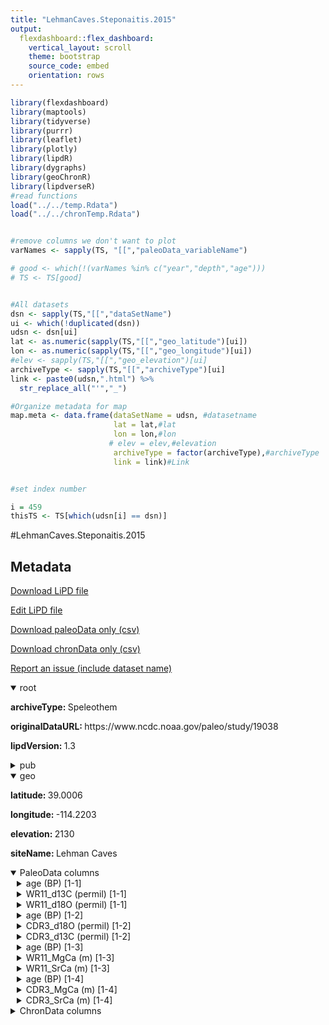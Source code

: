 ```yaml
---
title: "LehmanCaves.Steponaitis.2015"
output: 
  flexdashboard::flex_dashboard:
    vertical_layout: scroll
    theme: bootstrap
    source_code: embed
    orientation: rows
---
```


```r
library(flexdashboard)
library(maptools)
library(tidyverse)
library(purrr)
library(leaflet)
library(plotly)
library(lipdR)
library(dygraphs)
library(geoChronR)
library(lipdverseR)
#read functions
load("../../temp.Rdata")
load("../../chronTemp.Rdata")


#remove columns we don't want to plot
varNames <- sapply(TS, "[[","paleoData_variableName")

# good <- which(!(varNames %in% c("year","depth","age")))
# TS <- TS[good]


#All datasets
dsn <- sapply(TS,"[[","dataSetName")
ui <- which(!duplicated(dsn))
udsn <- dsn[ui]
lat <- as.numeric(sapply(TS,"[[","geo_latitude")[ui])
lon <- as.numeric(sapply(TS,"[[","geo_longitude")[ui])
#elev <- sapply(TS,"[[","geo_elevation")[ui]
archiveType <- sapply(TS,"[[","archiveType")[ui]
link <- paste0(udsn,".html") %>% 
  str_replace_all("'","_")

#Organize metadata for map
map.meta <- data.frame(dataSetName = udsn, #datasetname
                       lat = lat,#lat
                       lon = lon,#lon
                      # elev = elev,#elevation
                       archiveType = factor(archiveType),#archiveType
                       link = link)#Link


#set index number

i = 459
thisTS <- TS[which(udsn[i] == dsn)]
```
#LehmanCaves.Steponaitis.2015

Metadata {.sidebar}
-------------------------------------
[Download LiPD file](LehmanCaves.Steponaitis.2015.lpd)
            

[Edit LiPD file](http://lipd.net/playground?source=http://lipdverse.org/globalHolocene/0_25_5/LehmanCaves.Steponaitis.2015.lpd)
            

[Download paleoData only (csv)](LehmanCaves.Steponaitis.2015.csv)
            

[Download chronData only (csv)](LehmanCaves.Steponaitis.2015-chron.csv)
            

[Report an issue (include dataset name)](https://github.com/nickmckay/LiPDverse/issues)

<details open style="margin-left: 0px">
<summary>root</summary>
<p style="margin-left: 0px"><strong>archiveType: </strong>Speleothem
<p style="margin-left: 0px"><strong>originalDataURL: </strong>https://www.ncdc.noaa.gov/paleo/study/19038
<p style="margin-left: 0px"><strong>lipdVersion: </strong>1.3
</details>
<details>
<summary>pub</summary>
<details style="margin-left: 10px">
<summary>pub1</summary>
<p style="margin-left: 10px"><strong>author: </strong>list(list(name = "Steponaitis, Elena"), list(name = "Andrews, Alexandra"), list(name = "McGee, David"), list(name = "Quade, Jay"), list(name = "Hsieh, Yu-Te"), list(name = "Broecker, Wallace S."), list(name = "Shuman, Bryan N."), list(name = "Burns, Stephen J."), list(name = "Cheng, Hai"))
<p style="margin-left: 10px"><strong>journal: </strong>Quaternary Science Reviews
<p style="margin-left: 10px"><strong>volume: </strong>127
<p style="margin-left: 10px"><strong>pages: </strong>174-185
<p style="margin-left: 10px"><strong>title: </strong>Mid-Holocene drying of the U.S. Great Basin recorded in Nevada speleothems
</details>
<details style="margin-left: 10px">
<summary>pub2</summary>
<p style="margin-left: 10px"><strong>author: </strong>list(list(name = NA))
</details>
</details>
<details open style="margin-left: 0px">
<summary>geo</summary>
<p style="margin-left: 0px"><strong>latitude: </strong>39.0006
<p style="margin-left: 0px"><strong>longitude: </strong>-114.2203
<p style="margin-left: 0px"><strong>elevation: </strong>2130
<p style="margin-left: 0px"><strong>siteName: </strong>Lehman Caves
</details>
<details open>
<summary>PaleoData columns</summary>
<details style="margin-left: 10px">
<summary>age (BP) [1-1]</summary>
<p style="margin-left: 10px"><strong>TSid: </strong>WEB36f7e999
<p style="margin-left: 10px"><strong>variableName: </strong>age
<p style="margin-left: 10px"><strong>units: </strong>BP
</details>
<details style="margin-left: 10px">
<summary>WR11_d13C (permil) [1-1]</summary>
<p style="margin-left: 10px"><strong>TSid: </strong>WEB5432df9c
<p style="margin-left: 10px"><strong>variableName: </strong>WR11_d13C
<p style="margin-left: 10px"><strong>units: </strong>permil
<p style="margin-left: 10px"><strong>useInGlobalTemperatureAnalysis: </strong>TRUE
<details>
<summary>interpretation</summary>
<details style="margin-left: 20px">
<summary>1</summary>
<p style="margin-left: 20px"><strong>direction: </strong>negative
<p style="margin-left: 20px"><strong>scope: </strong>climate
<p style="margin-left: 20px"><strong>seasonality: </strong>winter
<p style="margin-left: 20px"><strong>variable: </strong>M
<p style="margin-left: 20px"><strong>variableDetail: </strong>infiltration
</details>
</details>
</details>
<details style="margin-left: 10px">
<summary>WR11_d18O (permil) [1-1]</summary>
<p style="margin-left: 10px"><strong>TSid: </strong>WEB6b9d77ce
<p style="margin-left: 10px"><strong>variableName: </strong>WR11_d18O
<p style="margin-left: 10px"><strong>units: </strong>permil
<p style="margin-left: 10px"><strong>useInGlobalTemperatureAnalysis: </strong>FALSE
</details>
<details style="margin-left: 10px">
<summary>age (BP) [1-2]</summary>
<p style="margin-left: 10px"><strong>TSid: </strong>WEB84c0bfda
<p style="margin-left: 10px"><strong>variableName: </strong>age
<p style="margin-left: 10px"><strong>units: </strong>BP
</details>
<details style="margin-left: 10px">
<summary>CDR3_d18O (permil) [1-2]</summary>
<p style="margin-left: 10px"><strong>TSid: </strong>WEBc6e6732c
<p style="margin-left: 10px"><strong>variableName: </strong>CDR3_d18O
<p style="margin-left: 10px"><strong>units: </strong>permil
<p style="margin-left: 10px"><strong>useInGlobalTemperatureAnalysis: </strong>FALSE
</details>
<details style="margin-left: 10px">
<summary>CDR3_d13C (permil) [1-2]</summary>
<p style="margin-left: 10px"><strong>TSid: </strong>WEBd1dae05b
<p style="margin-left: 10px"><strong>variableName: </strong>CDR3_d13C
<p style="margin-left: 10px"><strong>units: </strong>permil
<p style="margin-left: 10px"><strong>useInGlobalTemperatureAnalysis: </strong>FALSE
</details>
<details style="margin-left: 10px">
<summary>age (BP) [1-3]</summary>
<p style="margin-left: 10px"><strong>TSid: </strong>WEB7abe9a6e
<p style="margin-left: 10px"><strong>variableName: </strong>age
<p style="margin-left: 10px"><strong>units: </strong>BP
</details>
<details style="margin-left: 10px">
<summary>WR11_MgCa (m) [1-3]</summary>
<p style="margin-left: 10px"><strong>TSid: </strong>WEB753b9479
<p style="margin-left: 10px"><strong>variableName: </strong>WR11_MgCa
<p style="margin-left: 10px"><strong>units: </strong>m
<p style="margin-left: 10px"><strong>description: </strong>We therefore interpret Mg/Ca and d13C as reflecting infiltration rates, with higher values corresponding to drier periods.
<p style="margin-left: 10px"><strong>useInGlobalTemperatureAnalysis: </strong>TRUE
<details>
<summary>interpretation</summary>
<details style="margin-left: 20px">
<summary>1</summary>
<p style="margin-left: 20px"><strong>direction: </strong>negative
<p style="margin-left: 20px"><strong>scope: </strong>climate
<p style="margin-left: 20px"><strong>seasonality: </strong>winter
<p style="margin-left: 20px"><strong>variable: </strong>M
<p style="margin-left: 20px"><strong>variableDetail: </strong>infiltration
</details>
</details>
</details>
<details style="margin-left: 10px">
<summary>WR11_SrCa (m) [1-3]</summary>
<p style="margin-left: 10px"><strong>TSid: </strong>WEB59702d62
<p style="margin-left: 10px"><strong>variableName: </strong>WR11_SrCa
<p style="margin-left: 10px"><strong>units: </strong>m
<p style="margin-left: 10px"><strong>useInGlobalTemperatureAnalysis: </strong>FALSE
</details>
<details style="margin-left: 10px">
<summary>age (BP) [1-4]</summary>
<p style="margin-left: 10px"><strong>TSid: </strong>WEBdb7f2f80
<p style="margin-left: 10px"><strong>variableName: </strong>age
<p style="margin-left: 10px"><strong>units: </strong>BP
</details>
<details style="margin-left: 10px">
<summary>CDR3_MgCa (m) [1-4]</summary>
<p style="margin-left: 10px"><strong>TSid: </strong>WEB2b10ce20
<p style="margin-left: 10px"><strong>variableName: </strong>CDR3_MgCa
<p style="margin-left: 10px"><strong>units: </strong>m
<p style="margin-left: 10px"><strong>useInGlobalTemperatureAnalysis: </strong>FALSE
</details>
<details style="margin-left: 10px">
<summary>CDR3_SrCa (m) [1-4]</summary>
<p style="margin-left: 10px"><strong>TSid: </strong>WEBeb20a1db
<p style="margin-left: 10px"><strong>variableName: </strong>CDR3_SrCa
<p style="margin-left: 10px"><strong>units: </strong>m
<p style="margin-left: 10px"><strong>useInGlobalTemperatureAnalysis: </strong>FALSE
</details>
<details>
<summary>ChronData columns</summary>
<details style="margin-left: 10px">
<summary>depth (mm) [1-1]</summary>
<p style="margin-left: 10px"><strong>TSid: </strong>WEBed958827
<p style="margin-left: 10px"><strong>variableName: </strong>depth
<p style="margin-left: 10px"><strong>units: </strong>mm
<p style="margin-left: 10px"><strong>description: </strong>depth from base
</details>
<details style="margin-left: 10px">
<summary>age (yrBP) [1-1]</summary>
<p style="margin-left: 10px"><strong>TSid: </strong>WEBb3fa5614
<p style="margin-left: 10px"><strong>variableName: </strong>age
<p style="margin-left: 10px"><strong>units: </strong>yrBP
<p style="margin-left: 10px"><strong>description: </strong>230Th corrected. WR11 speleothem age model.
</details>
<details style="margin-left: 10px">
<summary>238U ((ng/g)) [1-1]</summary>
<p style="margin-left: 10px"><strong>TSid: </strong>WEBaddc5a66
<p style="margin-left: 10px"><strong>variableName: </strong>238U
<p style="margin-left: 10px"><strong>units: </strong>(ng/g)
</details>
<details style="margin-left: 10px">
<summary>238U_error (ng/g) [1-1]</summary>
<p style="margin-left: 10px"><strong>TSid: </strong>WEBaf98b55b
<p style="margin-left: 10px"><strong>variableName: </strong>238U_error
<p style="margin-left: 10px"><strong>units: </strong>ng/g
</details>
<details style="margin-left: 10px">
<summary>232Th ((pg/g)) [1-1]</summary>
<p style="margin-left: 10px"><strong>TSid: </strong>WEBb447d029
<p style="margin-left: 10px"><strong>variableName: </strong>232Th
<p style="margin-left: 10px"><strong>units: </strong>(pg/g)
</details>
<details style="margin-left: 10px">
<summary>232Th_error ((pg/g)) [1-1]</summary>
<p style="margin-left: 10px"><strong>TSid: </strong>WEB39e51f97
<p style="margin-left: 10px"><strong>variableName: </strong>232Th_error
<p style="margin-left: 10px"><strong>units: </strong>(pg/g)
</details>
<details style="margin-left: 10px">
<summary>230Th / 232Th ((atomic x10-6)) [1-1]</summary>
<p style="margin-left: 10px"><strong>TSid: </strong>WEBa7214a2c
<p style="margin-left: 10px"><strong>variableName: </strong>230Th / 232Th
<p style="margin-left: 10px"><strong>units: </strong>(atomic x10-6)
</details>
<details style="margin-left: 10px">
<summary>230Th / 232Th_error ((atomic x10-6)) [1-1]</summary>
<p style="margin-left: 10px"><strong>TSid: </strong>WEBb94a98a0
<p style="margin-left: 10px"><strong>variableName: </strong>230Th / 232Th_error
<p style="margin-left: 10px"><strong>units: </strong>(atomic x10-6)
</details>
<details style="margin-left: 10px">
<summary><ce><b4>234U (measured) [1-1]</summary>
<p style="margin-left: 10px"><strong>TSid: </strong>WEB75d63789
<p style="margin-left: 10px"><strong>variableName: </strong><ce><b4>234U
<p style="margin-left: 10px"><strong>units: </strong>measured
</details>
<details style="margin-left: 10px">
<summary><ce><b4>234U_error (measured) [1-1]</summary>
<p style="margin-left: 10px"><strong>TSid: </strong>WEBaf45f7ce
<p style="margin-left: 10px"><strong>variableName: </strong><ce><b4>234U_error
<p style="margin-left: 10px"><strong>units: </strong>measured
</details>
<details style="margin-left: 10px">
<summary>230Th / 238U (activity) [1-1]</summary>
<p style="margin-left: 10px"><strong>TSid: </strong>WEB26a61e35
<p style="margin-left: 10px"><strong>variableName: </strong>230Th / 238U
<p style="margin-left: 10px"><strong>units: </strong>activity
</details>
<details style="margin-left: 10px">
<summary>230Th / 238U_error (activity) [1-1]</summary>
<p style="margin-left: 10px"><strong>TSid: </strong>WEB017f3d48
<p style="margin-left: 10px"><strong>variableName: </strong>230Th / 238U_error
<p style="margin-left: 10px"><strong>units: </strong>activity
</details>
<details style="margin-left: 10px">
<summary>230Th_age_uncorrected (yr) [1-1]</summary>
<p style="margin-left: 10px"><strong>TSid: </strong>WEB43d04e55
<p style="margin-left: 10px"><strong>variableName: </strong>230Th_age_uncorrected
<p style="margin-left: 10px"><strong>units: </strong>yr
</details>
<details style="margin-left: 10px">
<summary>230Th_age_uncorrected_error (yr) [1-1]</summary>
<p style="margin-left: 10px"><strong>TSid: </strong>WEB2144a40f
<p style="margin-left: 10px"><strong>variableName: </strong>230Th_age_uncorrected_error
<p style="margin-left: 10px"><strong>units: </strong>yr
</details>
<details style="margin-left: 10px">
<summary>230ThAge_corrected (yr) [1-1]</summary>
<p style="margin-left: 10px"><strong>TSid: </strong>WEB46f45343
<p style="margin-left: 10px"><strong>variableName: </strong>230ThAge_corrected
<p style="margin-left: 10px"><strong>units: </strong>yr
<p style="margin-left: 10px"><strong>description: </strong>WR11 speleothem age model.
</details>
<details style="margin-left: 10px">
<summary>230ThAge_corrected_err (yr) [1-1]</summary>
<p style="margin-left: 10px"><strong>TSid: </strong>WEBdc77d90d
<p style="margin-left: 10px"><strong>variableName: </strong>230ThAge_corrected_err
<p style="margin-left: 10px"><strong>units: </strong>yr
</details>
<details style="margin-left: 10px">
<summary><ce><b4>234UInitial (corrected) [1-1]</summary>
<p style="margin-left: 10px"><strong>TSid: </strong>WEBc3776301
<p style="margin-left: 10px"><strong>variableName: </strong><ce><b4>234UInitial
<p style="margin-left: 10px"><strong>units: </strong>corrected
<p style="margin-left: 10px"><strong>description: </strong>WR11 speleothem age model.
</details>
<details style="margin-left: 10px">
<summary><ce><b4>234UInitial_error (corrected) [1-1]</summary>
<p style="margin-left: 10px"><strong>TSid: </strong>WEB7c36aa8b
<p style="margin-left: 10px"><strong>variableName: </strong><ce><b4>234UInitial_error
<p style="margin-left: 10px"><strong>units: </strong>corrected
<p style="margin-left: 10px"><strong>description: </strong>WR11 speleothem age model.
</details>
<details style="margin-left: 10px">
<summary>error (yr) [1-1]</summary>
<p style="margin-left: 10px"><strong>TSid: </strong>WEBacdd2f56
<p style="margin-left: 10px"><strong>variableName: </strong>error
<p style="margin-left: 10px"><strong>units: </strong>yr
<p style="margin-left: 10px"><strong>description: </strong>230Th age error corrected. WR11 speleothem age model.
</details>
<details style="margin-left: 10px">
<summary>Lab (NA) [1-1]</summary>
<p style="margin-left: 10px"><strong>TSid: </strong>WEB1549b247
<p style="margin-left: 10px"><strong>variableName: </strong>Lab
<p style="margin-left: 10px"><strong>units: </strong>NA
</details>
<details style="margin-left: 10px">
<summary>depth (mm) [1-2]</summary>
<p style="margin-left: 10px"><strong>TSid: </strong>WEBaf29117c
<p style="margin-left: 10px"><strong>variableName: </strong>depth
<p style="margin-left: 10px"><strong>units: </strong>mm
<p style="margin-left: 10px"><strong>description: </strong>depth from base
</details>
<details style="margin-left: 10px">
<summary>age (yrBP) [1-2]</summary>
<p style="margin-left: 10px"><strong>TSid: </strong>WEBf68746ef
<p style="margin-left: 10px"><strong>variableName: </strong>age
<p style="margin-left: 10px"><strong>units: </strong>yrBP
<p style="margin-left: 10px"><strong>description: </strong>230TH corrected age. Decay constants for 230Th and 234U are from Cheng et al. (2013); decay constant for 238U is 1.55125 x 10-10 yr-1 (Jaffey et al., 1971).
</details>
<details style="margin-left: 10px">
<summary>238U (ng/g) [1-2]</summary>
<p style="margin-left: 10px"><strong>TSid: </strong>WEB7af095ed
<p style="margin-left: 10px"><strong>variableName: </strong>238U
<p style="margin-left: 10px"><strong>units: </strong>ng/g
</details>
<details style="margin-left: 10px">
<summary>238U_error (ng/g) [1-2]</summary>
<p style="margin-left: 10px"><strong>TSid: </strong>WEBb914665c
<p style="margin-left: 10px"><strong>variableName: </strong>238U_error
<p style="margin-left: 10px"><strong>units: </strong>ng/g
</details>
<details style="margin-left: 10px">
<summary>232TH (pg/g) [1-2]</summary>
<p style="margin-left: 10px"><strong>TSid: </strong>WEB1ae54c8c
<p style="margin-left: 10px"><strong>variableName: </strong>232TH
<p style="margin-left: 10px"><strong>units: </strong>pg/g
</details>
<details style="margin-left: 10px">
<summary>232TH_error (pg/g) [1-2]</summary>
<p style="margin-left: 10px"><strong>TSid: </strong>WEBfb0d0b00
<p style="margin-left: 10px"><strong>variableName: </strong>232TH_error
<p style="margin-left: 10px"><strong>units: </strong>pg/g
</details>
<details style="margin-left: 10px">
<summary>230Th / 232Th ((atomic x10-6)) [1-2]</summary>
<p style="margin-left: 10px"><strong>TSid: </strong>WEB1c5efacf
<p style="margin-left: 10px"><strong>variableName: </strong>230Th / 232Th
<p style="margin-left: 10px"><strong>units: </strong>(atomic x10-6)
</details>
<details style="margin-left: 10px">
<summary>230Th / 232Th_error ((atomic x10-6)) [1-2]</summary>
<p style="margin-left: 10px"><strong>TSid: </strong>WEBc33041d8
<p style="margin-left: 10px"><strong>variableName: </strong>230Th / 232Th_error
<p style="margin-left: 10px"><strong>units: </strong>(atomic x10-6)
</details>
<details style="margin-left: 10px">
<summary><ce><b4>234U* (measured) [1-2]</summary>
<p style="margin-left: 10px"><strong>TSid: </strong>WEB0bd75aa2
<p style="margin-left: 10px"><strong>variableName: </strong><ce><b4>234U*
<p style="margin-left: 10px"><strong>units: </strong>measured
</details>
<details style="margin-left: 10px">
<summary><ce><b4>234U*_error (measured) [1-2]</summary>
<p style="margin-left: 10px"><strong>TSid: </strong>WEB3b0c7a4a
<p style="margin-left: 10px"><strong>variableName: </strong><ce><b4>234U*_error
<p style="margin-left: 10px"><strong>units: </strong>measured
</details>
<details style="margin-left: 10px">
<summary>230Th / 238U (activity) [1-2]</summary>
<p style="margin-left: 10px"><strong>TSid: </strong>WEBf5fe0bf6
<p style="margin-left: 10px"><strong>variableName: </strong>230Th / 238U
<p style="margin-left: 10px"><strong>units: </strong>activity
</details>
<details style="margin-left: 10px">
<summary>230Th / 238U_error (activity) [1-2]</summary>
<p style="margin-left: 10px"><strong>TSid: </strong>WEBbbb0bc8b
<p style="margin-left: 10px"><strong>variableName: </strong>230Th / 238U_error
<p style="margin-left: 10px"><strong>units: </strong>activity
</details>
<details style="margin-left: 10px">
<summary>230ThAge_uncorrected (yr) [1-2]</summary>
<p style="margin-left: 10px"><strong>TSid: </strong>WEB4f92da2f
<p style="margin-left: 10px"><strong>variableName: </strong>230ThAge_uncorrected
<p style="margin-left: 10px"><strong>units: </strong>yr
</details>
<details style="margin-left: 10px">
<summary>230ThAge_uncorrected_error (yr) [1-2]</summary>
<p style="margin-left: 10px"><strong>TSid: </strong>WEBd46677da
<p style="margin-left: 10px"><strong>variableName: </strong>230ThAge_uncorrected_error
<p style="margin-left: 10px"><strong>units: </strong>yr
</details>
<details style="margin-left: 10px">
<summary>230ThAge_corrected (yrBP) [1-2]</summary>
<p style="margin-left: 10px"><strong>TSid: </strong>WEB79d05b8f
<p style="margin-left: 10px"><strong>variableName: </strong>230ThAge_corrected
<p style="margin-left: 10px"><strong>units: </strong>yrBP
</details>
<details style="margin-left: 10px">
<summary>230ThAge_corrected_error (yr) [1-2]</summary>
<p style="margin-left: 10px"><strong>TSid: </strong>WEB3b551ae3
<p style="margin-left: 10px"><strong>variableName: </strong>230ThAge_corrected_error
<p style="margin-left: 10px"><strong>units: </strong>yr
</details>
<details style="margin-left: 10px">
<summary><ce><b4>234UInitial** (NA) [1-2]</summary>
<p style="margin-left: 10px"><strong>TSid: </strong>WEBf34a2d47
<p style="margin-left: 10px"><strong>variableName: </strong><ce><b4>234UInitial**
<p style="margin-left: 10px"><strong>units: </strong>NA
<p style="margin-left: 10px"><strong>description: </strong>d234Uinitial corrected was calculated based on 230Th age (T), i.e., d234Uinitial = d234Umeasured X el234*T, and T is corrected age.
</details>
<details style="margin-left: 10px">
<summary><ce><b4>234UInitial**_error (NA) [1-2]</summary>
<p style="margin-left: 10px"><strong>TSid: </strong>WEB036be7d3
<p style="margin-left: 10px"><strong>variableName: </strong><ce><b4>234UInitial**_error
<p style="margin-left: 10px"><strong>units: </strong>NA
<p style="margin-left: 10px"><strong>description: </strong>d234Uinitial corrected was calculated based on 230Th age (T), i.e., d234Uinitial = d234Umeasured X el234*T, and T is corrected age.
</details>
<details style="margin-left: 10px">
<summary>error (yr) [1-2]</summary>
<p style="margin-left: 10px"><strong>TSid: </strong>WEB2d973f0b
<p style="margin-left: 10px"><strong>variableName: </strong>error
<p style="margin-left: 10px"><strong>units: </strong>yr
<p style="margin-left: 10px"><strong>description: </strong>230TH corrected age error
</details>
<details style="margin-left: 10px">
<summary>Lab (NA) [1-2]</summary>
<p style="margin-left: 10px"><strong>TSid: </strong>WEB2b2c7fe6
<p style="margin-left: 10px"><strong>variableName: </strong>Lab
<p style="margin-left: 10px"><strong>units: </strong>NA
</details>

Row {.tabset .tabset-fade}
-----------------------------------------------------------------------

### Sitemap

```r
  map.meta.split <- split(map.meta, map.meta$archiveType)


factpal <- colorFactor("Paired",map.meta$archiveType)
buff <- 15
l <- leaflet() %>% 
  addTiles() %>% 
  fitBounds(map.meta$lon[i]-buff,map.meta$lat[i]-buff,map.meta$lon[i]+buff,map.meta$lat[i]+buff)
  

  
  
names(map.meta.split) %>%
  purrr::walk( function(df) {
    l <<- l %>%
      addMarkers(data=map.meta.split[[df]],
                 lng=~lon, lat=~lat,
                 label=~as.character(archiveType),
                 popup=~paste(str_c('Dataset: <a href="',link,'">',dataSetName,'</a>'),
                                 # str_c("Elevation: ",elev),
                                  str_c("Archive Type: ",archiveType),
                                  sep = "<br>"),
                 group = df,
                 clusterOptions = markerClusterOptions(removeOutsideVisibleBounds = F),
                 labelOptions = labelOptions(noHide = F,
                                             direction = 'auto'))
  })

l %>%
  addLayersControl(position = "bottomleft",
    overlayGroups = names(map.meta.split),
    options = layersControlOptions(collapsed = FALSE,
                                   opacity = 0.8)
  )
```

### Search the LiPDverse (Beta! doesn't work well yet)
```r
#Add google search bar
htmltools::includeHTML("../../googleSearchChunk.html")
```


Row {.tabset .tabset-fade}
-----------------------------------------------------------------------

### WR11_d13C (permil) [1-1]
```r
plotCol(thisTS,ind = 3)
```

### WR11_d18O (permil) [1-1]
```r
plotCol(thisTS,ind = 2)
```

### CDR3_d18O (permil) [1-2]
```r
plotCol(thisTS,ind = 5)
```

### CDR3_d13C (permil) [1-2]
```r
plotCol(thisTS,ind = 6)
```

### WR11_MgCa (m) [1-3]
```r
plotCol(thisTS,ind = 8)
```

### WR11_SrCa (m) [1-3]
```r
plotCol(thisTS,ind = 9)
```

### CDR3_MgCa (m) [1-4]
```r
plotCol(thisTS,ind = 11)
```

### CDR3_SrCa (m) [1-4]
```r
plotCol(thisTS,ind = 12)
```

Row {.tabset .tabset-fade}
-----------------------------------------------------------------------

### depth (mm) [1-1]
```r
plotCol(chronTS,ind = 1)
```

### age (yrBP) [1-1]
```r
plotCol(chronTS,ind = 18)
```

### 238U ((ng/g)) [1-1]
```r
plotCol(chronTS,ind = 2)
```

### 238U_error (ng/g) [1-1]
```r
plotCol(chronTS,ind = 3)
```

### 232Th ((pg/g)) [1-1]
```r
plotCol(chronTS,ind = 4)
```

### 232Th_error ((pg/g)) [1-1]
```r
plotCol(chronTS,ind = 5)
```

### 230Th / 232Th ((atomic x10-6)) [1-1]
```r
plotCol(chronTS,ind = 6)
```

### 230Th / 232Th_error ((atomic x10-6)) [1-1]
```r
plotCol(chronTS,ind = 7)
```

### <ce><b4>234U (measured) [1-1]
```r
plotCol(chronTS,ind = 8)
```

### <ce><b4>234U_error (measured) [1-1]
```r
plotCol(chronTS,ind = 9)
```

### 230Th / 238U (activity) [1-1]
```r
plotCol(chronTS,ind = 10)
```

### 230Th / 238U_error (activity) [1-1]
```r
plotCol(chronTS,ind = 11)
```

### 230Th_age_uncorrected (yr) [1-1]
```r
plotCol(chronTS,ind = 12)
```

### 230Th_age_uncorrected_error (yr) [1-1]
```r
plotCol(chronTS,ind = 13)
```

### 230ThAge_corrected (yr) [1-1]
```r
plotCol(chronTS,ind = 14)
```

### 230ThAge_corrected_err (yr) [1-1]
```r
plotCol(chronTS,ind = 15)
```

### <ce><b4>234UInitial (corrected) [1-1]
```r
plotCol(chronTS,ind = 16)
```

### <ce><b4>234UInitial_error (corrected) [1-1]
```r
plotCol(chronTS,ind = 17)
```

### error (yr) [1-1]
```r
plotCol(chronTS,ind = 19)
```

### Lab (NA) [1-1]
```r
plotCol(chronTS,ind = 20)
```

### depth (mm) [1-2]
```r
plotCol(chronTS,ind = 21)
```

### age (yrBP) [1-2]
```r
plotCol(chronTS,ind = 38)
```

### 238U (ng/g) [1-2]
```r
plotCol(chronTS,ind = 22)
```

### 238U_error (ng/g) [1-2]
```r
plotCol(chronTS,ind = 23)
```

### 232TH (pg/g) [1-2]
```r
plotCol(chronTS,ind = 24)
```

### 232TH_error (pg/g) [1-2]
```r
plotCol(chronTS,ind = 25)
```

### 230Th / 232Th ((atomic x10-6)) [1-2]
```r
plotCol(chronTS,ind = 26)
```

### 230Th / 232Th_error ((atomic x10-6)) [1-2]
```r
plotCol(chronTS,ind = 27)
```

### <ce><b4>234U* (measured) [1-2]
```r
plotCol(chronTS,ind = 28)
```

### <ce><b4>234U*_error (measured) [1-2]
```r
plotCol(chronTS,ind = 29)
```

### 230Th / 238U (activity) [1-2]
```r
plotCol(chronTS,ind = 30)
```

### 230Th / 238U_error (activity) [1-2]
```r
plotCol(chronTS,ind = 31)
```

### 230ThAge_uncorrected (yr) [1-2]
```r
plotCol(chronTS,ind = 32)
```

### 230ThAge_uncorrected_error (yr) [1-2]
```r
plotCol(chronTS,ind = 33)
```

### 230ThAge_corrected (yrBP) [1-2]
```r
plotCol(chronTS,ind = 34)
```

### 230ThAge_corrected_error (yr) [1-2]
```r
plotCol(chronTS,ind = 35)
```

### <ce><b4>234UInitial** (NA) [1-2]
```r
plotCol(chronTS,ind = 36)
```

### <ce><b4>234UInitial**_error (NA) [1-2]
```r
plotCol(chronTS,ind = 37)
```

### error (yr) [1-2]
```r
plotCol(chronTS,ind = 39)
```

### Lab (NA) [1-2]
```r
plotCol(chronTS,ind = 40)
```
